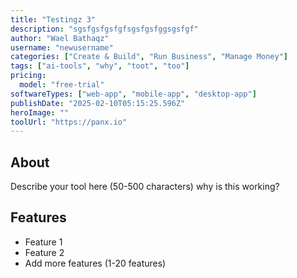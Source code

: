 ```yaml
---
title: "Testingz 3"
description: "sgsfgsfgsfgfsgsfgsfggsgsfgf"
author: "Wael Bathaqz"
username: "newusername"
categories: ["Create & Build", "Run Business", "Manage Money"]
tags: ["ai-tools", "why", "toot", "too"]
pricing:
  model: "free-trial"
softwareTypes: ["web-app", "mobile-app", "desktop-app"]
publishDate: "2025-02-10T05:15:25.596Z"
heroImage: ""
toolUrl: "https://panx.io"
---
```

## About
Describe your tool here (50-500 characters) why is this working?

## Features
- Feature 1
- Feature 2
- Add more features (1-20 features)